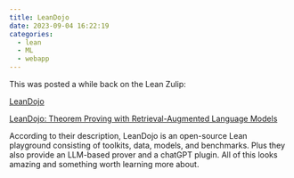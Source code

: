```yaml
---
title: LeanDojo
date: 2023-09-04 16:22:19
categories: 
  - lean
  - ML
  - webapp
---
```


This was posted a while back on the Lean Zulip:

[LeanDojo](https://leandojo.org/)

[LeanDojo: Theorem Proving with Retrieval-Augmented Language Models
](https://arxiv.org/abs/2306.15626)

According to their description, LeanDojo is an open-source Lean playground consisting of toolkits, data, models, and benchmarks. Plus they also provide an LLM-based prover and a chatGPT plugin. 
All of this looks amazing and something worth learning more about.